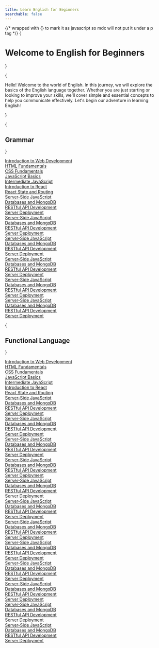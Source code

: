 ```yaml
---
title: Learn English for Beginners
searchable: false
---
```



{/* wrapped with {} to mark it as javascript so mdx will not put it under a p tag */}
{<h1 className="text-center font-extrabold md:text-5xl my-8">Welcome to English for Beginners</h1>}

{

<p className="my-8">
Hello! Welcome to the world of English. In this journey, we will explore the basics of the English language together. Whether you are just starting or looking to improve your skills, we'll cover simple and essential concepts to help you communicate effectively. Let's begin our adventure in learning English!
</p>
}


{<h2 className="">Grammar</h2>}

<Accordion className="my-4" itemStyles="outline-none" variant="splitted">
  <AccordionItem
    key="1"
    className="focus:outline-none"
    aria-label="Accordion 1"
    title="Alphabets and Spelling"
  >
    <div className="my-4">
      <a href="/introduction-to-web/hello">Introduction to Web Development</a>
    </div>
    <div className="my-4">
      <a href="/understanding-html/introduction">HTML Fundamentals</a>
    </div>
    <div className="my-4">
      <a href="/understanding-css/introduction">CSS Fundamentals</a>
    </div>
    <div className="my-4">
      <a href="/understanding-javascript/introduction">JavaScript Basics</a>
    </div>
  </AccordionItem>
  <AccordionItem
    key="2"
    className="focus:outline-none"
    aria-label="Accordion 2"
    title="Possesive Adjectives"
  >
    <div className="my-4">
      <a href="/intermediate-javascript/function-types">
        Intermediate JavaScript
      </a>
    </div>
    <div className="my-4">
      <a href="/introduction-to-react/introduction">Introduction to React</a>
    </div>
    <div className="my-4">
      <a href="/react-state-and-routing/recap">React State and Routing</a>
    </div>
  </AccordionItem>
  <AccordionItem
    key="3"
    className="focus:outline-none"
    aria-label="Accordion 3"
    title="This, That, These & API"
  >
    <div className="my-4">
      <a href="/server-side-javascript/hello">Server-Side JavaScript</a>
    </div>
    <div className="my-4">
      <a href="/databases-and-mongodb/introduction">Databases and MongoDB</a>
    </div>
    <div className="my-4">
      <a href="/restful-api-development/introduction">
        RESTful API Development
      </a>
    </div>
    <div className="my-4">
      <a href="/server-deployment/introduction">Server Deployment</a>
    </div>
  </AccordionItem>
    <AccordionItem
    key="4"
    className="focus:outline-none"
    aria-label="Accordion 3"
    title="There is & There are"
  >
    <div className="my-4">
      <a href="/server-side-javascript/hello">Server-Side JavaScript</a>
    </div>
    <div className="my-4">
      <a href="/databases-and-mongodb/introduction">Databases and MongoDB</a>
    </div>
    <div className="my-4">
      <a href="/restful-api-development/introduction">
        RESTful API Development
      </a>
    </div>
    <div className="my-4">
      <a href="/server-deployment/introduction">Server Deployment</a>
    </div>
  </AccordionItem>
   <AccordionItem
    key="5"
    className="focus:outline-none"
    aria-label="Accordion 3"
    title="Have got"
  >
    <div className="my-4">
      <a href="/server-side-javascript/hello">Server-Side JavaScript</a>
    </div>
    <div className="my-4">
      <a href="/databases-and-mongodb/introduction">Databases and MongoDB</a>
    </div>
    <div className="my-4">
      <a href="/restful-api-development/introduction">
        RESTful API Development
      </a>
    </div>
    <div className="my-4">
      <a href="/server-deployment/introduction">Server Deployment</a>
    </div>
  </AccordionItem>
    <AccordionItem
    key="6"
    className="focus:outline-none"
    aria-label="Accordion 3"
    title="Comparatives"
  >
    <div className="my-4">
      <a href="/server-side-javascript/hello">Server-Side JavaScript</a>
    </div>
    <div className="my-4">
      <a href="/databases-and-mongodb/introduction">Databases and MongoDB</a>
    </div>
    <div className="my-4">
      <a href="/restful-api-development/introduction">
        RESTful API Development
      </a>
    </div>
    <div className="my-4">
      <a href="/server-deployment/introduction">Server Deployment</a>
    </div>
  </AccordionItem>
     <AccordionItem
    key="7"
    className="focus:outline-none"
    aria-label="Accordion 3"
    title="Compariing ages"
  >
    <div className="my-4">
      <a href="/server-side-javascript/hello">Server-Side JavaScript</a>
    </div>
    <div className="my-4">
      <a href="/databases-and-mongodb/introduction">Databases and MongoDB</a>
    </div>
    <div className="my-4">
      <a href="/restful-api-development/introduction">
        RESTful API Development
      </a>
    </div>
    <div className="my-4">
      <a href="/server-deployment/introduction">Server Deployment</a>
    </div>
  </AccordionItem>
   <AccordionItem
    key="8"
    className="focus:outline-none"
    aria-label="Accordion 3"
    title="Prepositions oof Place"
  >
    <div className="my-4">
      <a href="/server-side-javascript/hello">Server-Side JavaScript</a>
    </div>
    <div className="my-4">
      <a href="/databases-and-mongodb/introduction">Databases and MongoDB</a>
    </div>
    <div className="my-4">
      <a href="/restful-api-development/introduction">
        RESTful API Development
      </a>
    </div>
    <div className="my-4">
      <a href="/server-deployment/introduction">Server Deployment</a>
    </div>
  </AccordionItem>
</Accordion>

{<h2 className="">Functional Language</h2>}

<Accordion className="my-4" itemStyles="outline-none" variant="splitted">
  <AccordionItem
    key="1"
    className="focus:outline-none"
    aria-label="Accordion 1"
    title="Numbers"
  >
    <div className="my-4">
      <a href="/introduction-to-web/hello">Introduction to Web Development</a>
    </div>
    <div className="my-4">
      <a href="/understanding-html/introduction">HTML Fundamentals</a>
    </div>
    <div className="my-4">
      <a href="/understanding-css/introduction">CSS Fundamentals</a>
    </div>
    <div className="my-4">
      <a href="/understanding-javascript/introduction">JavaScript Basics</a>
    </div>
  </AccordionItem>
  <AccordionItem
    key="2"
    className="focus:outline-none"
    aria-label="Accordion 2"
    title="Family & Relatives"
  >
    <div className="my-4">
      <a href="/intermediate-javascript/function-types">
        Intermediate JavaScript
      </a>
    </div>
    <div className="my-4">
      <a href="/introduction-to-react/introduction">Introduction to React</a>
    </div>
    <div className="my-4">
      <a href="/react-state-and-routing/recap">React State and Routing</a>
    </div>
  </AccordionItem>
  <AccordionItem
    key="3"
    className="focus:outline-none"
    aria-label="Accordion 3"
    title="Always, Sometimes & Never"
  >
    <div className="my-4">
      <a href="/server-side-javascript/hello">Server-Side JavaScript</a>
    </div>
    <div className="my-4">
      <a href="/databases-and-mongodb/introduction">Databases and MongoDB</a>
    </div>
    <div className="my-4">
      <a href="/restful-api-development/introduction">
        RESTful API Development
      </a>
    </div>
    <div className="my-4">
      <a href="/server-deployment/introduction">Server Deployment</a>
    </div>
  </AccordionItem>
    <AccordionItem
    key="4"
    className="focus:outline-none"
    aria-label="Accordion 3"
    title="Asking For Things"
  >
    <div className="my-4">
      <a href="/server-side-javascript/hello">Server-Side JavaScript</a>
    </div>
    <div className="my-4">
      <a href="/databases-and-mongodb/introduction">Databases and MongoDB</a>
    </div>
    <div className="my-4">
      <a href="/restful-api-development/introduction">
        RESTful API Development
      </a>
    </div>
    <div className="my-4">
      <a href="/server-deployment/introduction">Server Deployment</a>
    </div>
  </AccordionItem>
   <AccordionItem
    key="5"
    className="focus:outline-none"
    aria-label="Accordion 3"
    title="Describing Animaals with be"
  >
    <div className="my-4">
      <a href="/server-side-javascript/hello">Server-Side JavaScript</a>
    </div>
    <div className="my-4">
      <a href="/databases-and-mongodb/introduction">Databases and MongoDB</a>
    </div>
    <div className="my-4">
      <a href="/restful-api-development/introduction">
        RESTful API Development
      </a>
    </div>
    <div className="my-4">
      <a href="/server-deployment/introduction">Server Deployment</a>
    </div>
  </AccordionItem>
    <AccordionItem
    key="6"
    className="focus:outline-none"
    aria-label="Accordion 3"
    title="Places in Town"
  >
    <div className="my-4">
      <a href="/server-side-javascript/hello">Server-Side JavaScript</a>
    </div>
    <div className="my-4">
      <a href="/databases-and-mongodb/introduction">Databases and MongoDB</a>
    </div>
    <div className="my-4">
      <a href="/restful-api-development/introduction">
        RESTful API Development
      </a>
    </div>
    <div className="my-4">
      <a href="/server-deployment/introduction">Server Deployment</a>
    </div>
  </AccordionItem>
     <AccordionItem
    key="7"
    className="focus:outline-none"
    aria-label="Accordion 3"
    title="Directionos: How do I get to the ... "
  >
    <div className="my-4">
      <a href="/server-side-javascript/hello">Server-Side JavaScript</a>
    </div>
    <div className="my-4">
      <a href="/databases-and-mongodb/introduction">Databases and MongoDB</a>
    </div>
    <div className="my-4">
      <a href="/restful-api-development/introduction">
        RESTful API Development
      </a>
    </div>
    <div className="my-4">
      <a href="/server-deployment/introduction">Server Deployment</a>
    </div>
  </AccordionItem>
   <AccordionItem
    key="8"
    className="focus:outline-none"
    aria-label="Accordion 3"
    title="Likes and Dislikes (1st Person)"
  >
    <div className="my-4">
      <a href="/server-side-javascript/hello">Server-Side JavaScript</a>
    </div>
    <div className="my-4">
      <a href="/databases-and-mongodb/introduction">Databases and MongoDB</a>
    </div>
    <div className="my-4">
      <a href="/restful-api-development/introduction">
        RESTful API Development
      </a>
    </div>
    <div className="my-4">
      <a href="/server-deployment/introduction">Server Deployment</a>
    </div>
  </AccordionItem>
   <AccordionItem
    key="9"
    className="focus:outline-none"
    aria-label="Accordion 3"
    title="Likes and Dislikes (3rd Person)"
  >
    <div className="my-4">
      <a href="/server-side-javascript/hello">Server-Side JavaScript</a>
    </div>
    <div className="my-4">
      <a href="/databases-and-mongodb/introduction">Databases and MongoDB</a>
    </div>
    <div className="my-4">
      <a href="/restful-api-development/introduction">
        RESTful API Development
      </a>
    </div>
    <div className="my-4">
      <a href="/server-deployment/introduction">Server Deployment</a>
    </div>
  </AccordionItem>
   <AccordionItem
    key="10"
    className="focus:outline-none"
    aria-label="Accordion 3"
    title="Days of the Week"
  >
    <div className="my-4">
      <a href="/server-side-javascript/hello">Server-Side JavaScript</a>
    </div>
    <div className="my-4">
      <a href="/databases-and-mongodb/introduction">Databases and MongoDB</a>
    </div>
    <div className="my-4">
      <a href="/restful-api-development/introduction">
        RESTful API Development
      </a>
    </div>
    <div className="my-4">
      <a href="/server-deployment/introduction">Server Deployment</a>
    </div>
  </AccordionItem>
     <AccordionItem
    key="11"
    className="focus:outline-none"
    aria-label="Accordion 3"
    title="Talk about your Week"
  >
    <div className="my-4">
      <a href="/server-side-javascript/hello">Server-Side JavaScript</a>
    </div>
    <div className="my-4">
      <a href="/databases-and-mongodb/introduction">Databases and MongoDB</a>
    </div>
    <div className="my-4">
      <a href="/restful-api-development/introduction">
        RESTful API Development
      </a>
    </div>
    <div className="my-4">
      <a href="/server-deployment/introduction">Server Deployment</a>
    </div>
  </AccordionItem>
    <AccordionItem
    key="11"
    className="focus:outline-none"
    aria-label="Accordion 3"
    title="What's the Time?"
  >
    <div className="my-4">
      <a href="/server-side-javascript/hello">Server-Side JavaScript</a>
    </div>
    <div className="my-4">
      <a href="/databases-and-mongodb/introduction">Databases and MongoDB</a>
    </div>
    <div className="my-4">
      <a href="/restful-api-development/introduction">
        RESTful API Development
      </a>
    </div>
    <div className="my-4">
      <a href="/server-deployment/introduction">Server Deployment</a>
    </div>
  </AccordionItem>
    <AccordionItem
    key="12"
    className="focus:outline-none"
    aria-label="Accordion 3"
    title="Daily Routine"
  >
    <div className="my-4">
      <a href="/server-side-javascript/hello">Server-Side JavaScript</a>
    </div>
    <div className="my-4">
      <a href="/databases-and-mongodb/introduction">Databases and MongoDB</a>
    </div>
    <div className="my-4">
      <a href="/restful-api-development/introduction">
        RESTful API Development
      </a>
    </div>
    <div className="my-4">
      <a href="/server-deployment/introduction">Server Deployment</a>
    </div>
  </AccordionItem>
    <AccordionItem
    key="13"
    className="focus:outline-none"
    aria-label="Accordion 3"
    title="Clothing"
  >
    <div className="my-4">
      <a href="/server-side-javascript/hello">Server-Side JavaScript</a>
    </div>
    <div className="my-4">
      <a href="/databases-and-mongodb/introduction">Databases and MongoDB</a>
    </div>
    <div className="my-4">
      <a href="/restful-api-development/introduction">
        RESTful API Development
      </a>
    </div>
    <div className="my-4">
      <a href="/server-deployment/introduction">Server Deployment</a>
    </div>
  </AccordionItem>
</Accordion>